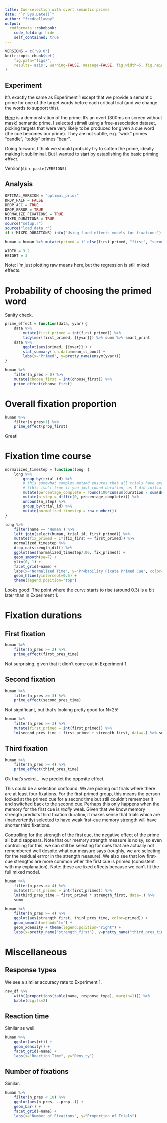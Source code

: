 ```yaml
---
title: Cue-selection with overt semantic primes
date: "`r Sys.Date()`"
author: "fredcallaway"
output:
  rmdformats::robobook:
    code_folding: hide
    self_contained: true
---
```


```r
VERSIONS = c('v9.0')
knitr::opts_chunk$set(
    fig.path="figs/",
    results='asis', warning=FALSE, message=FALSE, fig.width=5, fig.height=4, fig.align="center"
)
```

## Experiment

It's exactly the same as Experiment 1 except that we provide a semantic
prime for one of the target words before each critical trial (and we 
change the words to support this).

[Here](https://memorygame29.herokuapp.com/?skip=6) is a demonstration of the
prime. It's an overt (300ms on screen without mask) semantic prime. I selected
stimuli using a free-association dataset, picking targets that were very likely
to be produced for given a cue word (the cue becomes our prime). They are not
subtle, e.g. "wick" primes "candle", "teddy" primes "bear".

Going forward, I think we should probably try to soften the prime, ideally
making it subliminal. But I wanted to start by establishing the basic
priming effect.

Version(s): `r paste(VERSIONS)`

## Analysis
```r
OPTIMAL_VERSION = "optimal_prior"
DROP_HALF = FALSE
DROP_ACC = TRUE
DROP_ERROR = TRUE
NORMALIZE_FIXATIONS = TRUE
MIXED_DURATIONS = TRUE
source("setup.r")
source("load_data.r")
if (!MIXED_DURATIONS) info("Using fixed effects models for fixations")

human = human %>% mutate(primed = if_else(first_primed, "first", "second"))

WIDTH = 3.2
HEIGHT = 3
```

Note: I'm just plotting raw means here, but the regression is still mixed effects.

# Probability of choosing the primed word

Sanity check.

```r
prime_effect = function(data, yvar) {
    data %>% 
        mutate(first_primed = int(first_primed)) %>% 
        tidylmer(first_primed, {{yvar}}) %>% summ %>% smart_print
    data %>% 
        ggplot(aes(primed, {{yvar}})) +
        stat_summary(fun.data=mean_cl_boot) +
        labs(x="Primed", y=pretty_name(ensym(yvar)))
}

human %>% 
    filter(n_pres > 0) %>% 
    mutate(choose_first = int(choose_first)) %>% 
    prime_effect(choose_first)
```

# Overall fixation proportion

```r
human %>%
    filter(n_pres>1) %>% 
    prime_effect(prop_first)
```

Great!

# Fixation time course

```r
normalized_timestep = function(long) {
    long %>% 
        group_by(trial_id) %>%
        # this somewhat complex method ensures that all trials have exactly 100 steps
        # (this isn't true if you just round duration, as I did initially)
        mutate(percentage_complete = round(100*cumsum(duration / sum(duration)))) %>% 
        mutate(n_step = diff(c(0, percentage_complete))) %>% 
        uncount(n_step) %>% 
        group_by(trial_id) %>% 
        mutate(normalized_timestep = row_number())
}

long %>% 
    filter(name == 'Human') %>% 
    left_join(select(human, trial_id, first_primed)) %>% 
    mutate(fix_primed = 1*(fix_first == first_primed)) %>% 
    normalized_timestep %>% 
    drop_na(strength_diff) %>% 
    ggplot(aes(normalized_timestep/100, fix_primed)) +
    geom_smooth(se=F) + 
    ylim(0, 1) +
    facet_grid(~name) +
    labs(x="Normalized Time", y="Probability Fixate Primed Cue", color="Strength Difference") +
    geom_hline(yintercept=0.5) +
    theme(legend.position="top")

```

Looks good! The point where the curve starts to rise (around 0.3) is
a bit later than in Experiment 1. 

<!-- 
This could be taken as evidence against
an intuitive model of the prime: increasing the starting point in the
evidence accumulation process. In that case, the optimal model would 
(in most cases) immediately switch to the primed word. However, there
are many other reasons I can imagine that people wouldn't switch
immediately like that.
-->


# Fixation durations

## First fixation

```r

human %>%
    filter(n_pres >= 2) %>% 
    prime_effect(first_pres_time)
```

Not surprising, given that it didn't come out in Experiment 1.

## Second fixation

```r
human %>% 
    filter(n_pres >= 3) %>% 
    prime_effect(second_pres_time)
```

Not significant, but that's looking pretty good for N=25!

```r
human %>% 
    filter(n_pres >= 3) %>% 
    mutate(first_primed = int(first_primed)) %>% 
    lm(second_pres_time ~ first_primed + strength_first, data=.) %>% summ
```

## Third fixation

```r
human %>% 
    filter(n_pres >= 4) %>% 
    prime_effect(third_pres_time)

```

Ok that's weird.... we predict the opposite effect.

This could be a selection confound. We are picking out trials where there are
at least four fixations. For the first-primed group, this means the person looked
at the primed cue for a second time but still couldn't remember it and switched back
to the second cue. Perhaps this only happens when the memory for the first cue
is *really* weak. Given that we know memory strength predicts third fixation duration,
it makes sense that trials which are (inadvertently) selected to have weak first-cue
memory strength will have shorter third fixations.

Controlling for the strength of the first cue, the negative effect of the
prime all but disappears. Note that our memory strength measure is noisy, so
even controlling for this, we can still be selecting for cues that are
actually not remembered well despite what our measure says (roughly, we are
selecting for the residual errror in the strength measure). We also see that
low first-cue strengths are more common when the first cue is primed
(consistent with my explanation). Note: these are fixed effects because we
can't fit the full mixed model.

```r
human %>% 
    filter(n_pres >= 4) %>% 
    mutate(first_primed = int(first_primed)) %>% 
    lm(third_pres_time ~ first_primed * strength_first, data=.) %>%
    summ

human %>% 
    filter(n_pres >= 4) %>% 
    ggplot(aes(strength_first, third_pres_time, color=primed)) +
    geom_smooth(method='lm') +
    geom_xdensity + theme(legend.position="right") +
    labs(x=pretty_name("strength_first"), y=pretty_name("third_pres_time"))

```

# Miscellaneous

## Response types

We see a similar accuracy rate to Experiment 1.

```r
raw_df %>% 
    with((proportions(table(name, response_type), margin=1))) %>% 
    kable(digits=2)
```

## Reaction time

Similar as well.

```r
human %>% 
    ggplot(aes(rt)) +
    geom_density() +
    facet_grid(~name) +
    labs(x="Reaction Time", y="Density")
```

## Number of fixations

Similar.

```r
human %>% 
    filter(n_pres < 10) %>% 
    ggplot(aes(n_pres, ..prop..)) +
    geom_bar() +
    facet_grid(~name) +
    labs(x="Number of Fixations", y="Proportion of Trials")

```

